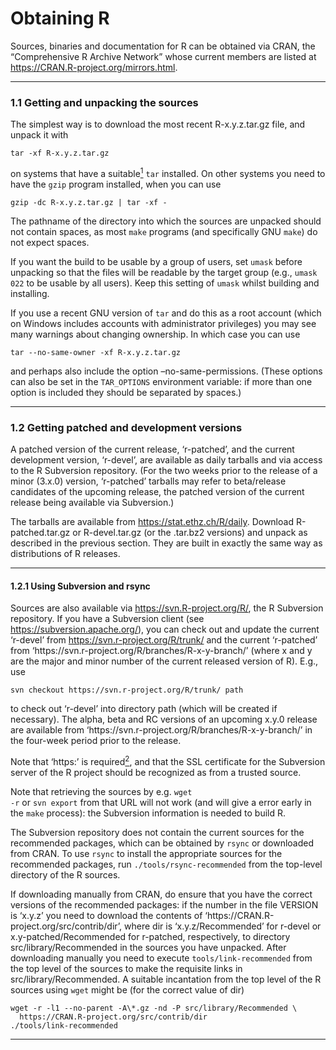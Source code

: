 #  Obtaining R
<p><a href="" id="index-Obtaining-R"></a></p>
<p>Sources, binaries and documentation for R can be obtained via CRAN, the “Comprehensive R Archive Network” whose current members are listed at <a href="https://CRAN.R-project.org/mirrors.html" class="uri">https://CRAN.R-project.org/mirrors.html</a>.</p>
<hr />
<p><a href="" id="Getting-and-unpacking-the-sources"></a> <a href="" id="Getting-and-unpacking-the-sources-1"></a></p>
<h3 id="getting-and-unpacking-the-sources" class="section">1.1 Getting and unpacking the sources</h3>
<p><a href="" id="index-Sources-for-R"></a></p>
<p>The simplest way is to download the most recent R-x.y.z.tar.gz file, and unpack it with</p>
<div class="example">
<pre class="example1"><code>tar -xf R-x.y.z.tar.gz</code></pre>
</div>
<p>on systems that have a suitable<a href="environment-variable-index.html#FOOT1" id="DOCF1"><sup>1</sup></a> <code class="calibre6">tar</code> installed. On other systems you need to have the <code class="calibre6">gzip</code> program installed, when you can use</p>
<div class="example">
<pre class="example1"><code>gzip -dc R-x.y.z.tar.gz | tar -xf -</code></pre>
</div>
<p>The pathname of the directory into which the sources are unpacked should not contain spaces, as most <code class="calibre6">make</code> programs (and specifically GNU <code class="calibre6">make</code>) do not expect spaces.</p>
<p>If you want the build to be usable by a group of users, set <code class="calibre6">umask</code> before unpacking so that the files will be readable by the target group (e.g., <code class="calibre6">umask 022</code> to be usable by all users). Keep this setting of <code class="calibre6">umask</code> whilst building and installing.</p>
<p>If you use a recent GNU version of <code class="calibre6">tar</code> and do this as a root account (which on Windows includes accounts with administrator privileges) you may see many warnings about changing ownership. In which case you can use</p>
<div class="example">
<pre class="example1"><code>tar --no-same-owner -xf R-x.y.z.tar.gz</code></pre>
</div>
<p>and perhaps also include the option --no-same-permissions. <a href="" id="index-TAR_005fOPTIONS"></a> (These options can also be set in the <code class="calibre6">TAR_OPTIONS</code> environment variable: if more than one option is included they should be separated by spaces.)</p>
<hr />
<p><a href="" id="Getting-patched-and-development-versions"></a> <a href="" id="Getting-patched-and-development-versions-1"></a></p>
<h3 id="getting-patched-and-development-versions" class="section">1.2 Getting patched and development versions</h3>
<p>A patched version of the current release, ‘r-patched’, and the current development version, ‘r-devel’, are available as daily tarballs and via access to the R Subversion repository. (For the two weeks prior to the release of a minor (3.x.0) version, ‘r-patched’ tarballs may refer to beta/release candidates of the upcoming release, the patched version of the current release being available via Subversion.)</p>
<p>The tarballs are available from <a href="https://stat.ethz.ch/R/daily" class="uri">https://stat.ethz.ch/R/daily</a>. Download R-patched.tar.gz or R-devel.tar.gz (or the .tar.bz2 versions) and unpack as described in the previous section. They are built in exactly the same way as distributions of R releases.</p>
<hr />
<p><a href="" id="Using-Subversion-and-rsync"></a> <a href="" id="Using-Subversion-and-rsync-1"></a></p>
<h4 id="using-subversion-and-rsync" class="subsection">1.2.1 Using Subversion and rsync</h4>
<p><a href="" id="index-Subversion"></a></p>
<p>Sources are also available via <a href="https://svn.R-project.org/R/" class="uri">https://svn.R-project.org/R/</a>, the R Subversion repository. If you have a Subversion client (see <a href="https://subversion.apache.org/" class="uri">https://subversion.apache.org/</a>), you can check out and update the current ‘r-devel’ from <a href="https://svn.r-project.org/R/trunk/" class="uri">https://svn.r-project.org/R/trunk/</a> and the current ‘r-patched’ from ‘https://svn.r-project.org/R/branches/R-x-y-branch/’ (where x and y are the major and minor number of the current released version of R). E.g., use</p>
<div class="example">
<pre class="example1"><code>svn checkout https://svn.r-project.org/R/trunk/ path</code></pre>
</div>
<p>to check out ‘r-devel’ into directory path (which will be created if necessary). The alpha, beta and RC versions of an upcoming x.y.0 release are available from ‘https://svn.r-project.org/R/branches/R-x-y-branch/’ in the four-week period prior to the release.</p>
<p>Note that ‘https:’ is required<a href="environment-variable-index.html#FOOT2" id="DOCF2"><sup>2</sup></a>, and that the SSL certificate for the Subversion server of the R project should be recognized as from a trusted source.</p>
<p>Note that retrieving the sources by e.g. <code class="calibre6">wget -r</code> or <code class="calibre6">svn export</code> from that URL will not work (and will give a error early in the <code class="calibre6">make</code> process): the Subversion information is needed to build R.</p>
<p>The Subversion repository does not contain the current sources for the recommended packages, which can be obtained by <code class="calibre6">rsync</code> or downloaded from CRAN. To use <code class="calibre6">rsync</code> to install the appropriate sources for the recommended packages, run <code class="calibre6">./tools/rsync-recommended</code> from the top-level directory of the R sources.</p>
<p>If downloading manually from CRAN, do ensure that you have the correct versions of the recommended packages: if the number in the file VERSION is ‘x.y.z’ you need to download the contents of ‘https://CRAN.R-project.org/src/contrib/dir’, where dir is ‘x.y.z/Recommended’ for r-devel or x.y-patched/Recommended for r-patched, respectively, to directory src/library/Recommended in the sources you have unpacked. After downloading manually you need to execute <code class="calibre6">tools/link-recommended</code> from the top level of the sources to make the requisite links in src/library/Recommended. A suitable incantation from the top level of the R sources using <code class="calibre6">wget</code> might be (for the correct value of dir)</p>
<div class="example">
<pre class="example1"><code>wget -r -l1 --no-parent -A\*.gz -nd -P src/library/Recommended \
  https://CRAN.R-project.org/src/contrib/dir
./tools/link-recommended</code></pre>
</div>
<hr />
<p><a href="" id="Installing-R-under-Unix_002dalikes"></a> <a href="" id="Installing-R-under-Unix_002dalikes-1"></a></p>
<div id="calibre_pb_5" class="calibre5">

</div>
